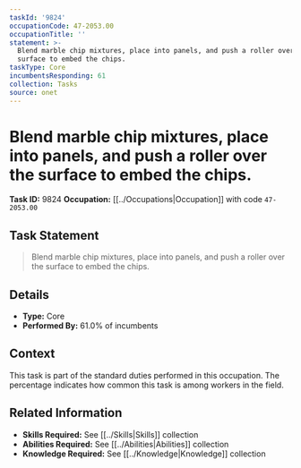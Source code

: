 ```yaml
---
taskId: '9824'
occupationCode: 47-2053.00
occupationTitle: ''
statement: >-
  Blend marble chip mixtures, place into panels, and push a roller over the
  surface to embed the chips.
taskType: Core
incumbentsResponding: 61
collection: Tasks
source: onet
---
```

# Blend marble chip mixtures, place into panels, and push a roller over the surface to embed the chips.

**Task ID:** 9824
**Occupation:** [[../Occupations|Occupation]] with code `47-2053.00`

## Task Statement

> Blend marble chip mixtures, place into panels, and push a roller over the surface to embed the chips.

## Details

- **Type:** Core
- **Performed By:** 61.0% of incumbents

## Context

This task is part of the standard duties performed in this occupation. The percentage indicates how common this task is among workers in the field.

## Related Information

- **Skills Required:** See [[../Skills|Skills]] collection
- **Abilities Required:** See [[../Abilities|Abilities]] collection
- **Knowledge Required:** See [[../Knowledge|Knowledge]] collection
